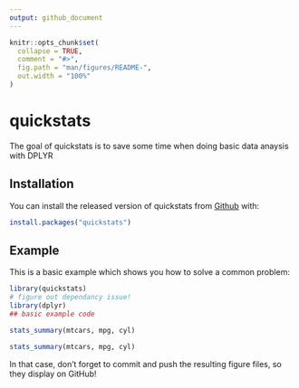 ```yaml
---
output: github_document
---
```


<!-- README.md is generated from README.Rmd. Please edit that file -->

```r
knitr::opts_chunk$set(
  collapse = TRUE,
  comment = "#>",
  fig.path = "man/figures/README-",
  out.width = "100%"
)
```

# quickstats

The goal of quickstats is to save some time when doing basic data anaysis with DPLYR

## Installation

You can install the released version of quickstats from [Github](https://CRAN.R-project.org) with:

``` r
install.packages("quickstats")
```

## Example

This is a basic example which shows you how to solve a common problem:

```r
library(quickstats)
# figure out dependancy issue!
library(dplyr)
## basic example code
```


```r
stats_summary(mtcars, mpg, cyl)
```


```r
stats_summary(mtcars, mpg, cyl)
```


In that case, don't forget to commit and push the resulting figure files, so they display on GitHub!
